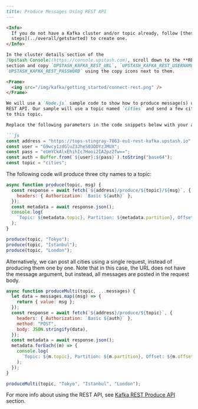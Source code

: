 ```markdown
---
title: Produce Messages Using REST API
---

<Info>
  If you do not have a Kafka cluster and/or topic already, follow [these
  steps](../overall/getstarted) to create one.
</Info>

In the cluster details section of the
[Upstash Console](https://console.upstash.com), scroll down to the **REST API**
section and copy `UPSTASH_KAFKA_REST_URL`, `UPSTASH_KAFKA_REST_USERNAME` and
`UPSTASH_KAFKA_REST_PASSWORD` using the copy icons next to them.

<Frame>
  <img src="/img/kafka/getting_started/connect-rest.png" />
</Frame>

We will use a `Node.js` sample code to show how to produce message(s) using the
REST API. Our sample will use a topic named `cities` and send a few city names
to this topic.

Replace the following parameters in the code snippets below with your actual values.

```js
const address = "https://tops-stingray-7863-eu1-rest-kafka.upstash.io";
const user = "G9wcy1zdGluZ3JheS03ODYzJMUX";
const pass = "eUmYCkAlxEhihIc7Hooi2IA2pz2fw==";
const auth = Buffer.from(`${user}:${pass}`).toString("base64");
const topic = "cities";
```

The following code will produce three city names to a topic:

```js
async function produce(topic, msg) {
  const response = await fetch(`${address}/produce/${topic}/${msg}`, {
    headers: { Authorization: `Basic ${auth}` },
  });
  const metadata = await response.json();
  console.log(
    `Topic: ${metadata.topic}, Partition: ${metadata.partition}, Offset: ${metadata.offset}`
  );
}

produce(topic, "Tokyo");
produce(topic, "Istanbul");
produce(topic, "London");
```

Alternatively, we can post all cities using a single request, instead of
producing them one by one. Note that in this case, the URL does not have the message
argument, but instead, all messages are posted in the request body.

```js
async function produceMulti(topic, ...messages) {
  let data = messages.map((msg) => {
    return { value: msg };
  });
  const response = await fetch(`${address}/produce/${topic}`, {
    headers: { Authorization: `Basic ${auth}` },
    method: "POST",
    body: JSON.stringify(data),
  });
  const metadata = await response.json();
  metadata.forEach((m) => {
    console.log(
      `Topic: ${m.topic}, Partition: ${m.partition}, Offset: ${m.offset}`
    );
  });
}

produceMulti(topic, "Tokyo", "Istanbul", "London");
```

For more info about using the REST API, see
[Kafka REST Produce API](../rest/restproducer) section.
```